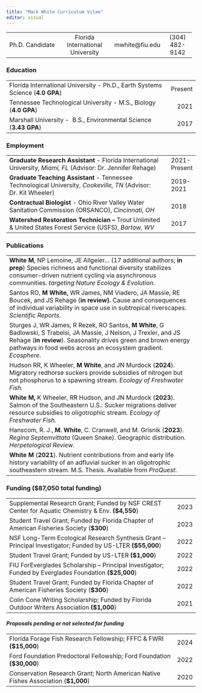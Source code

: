 ```yaml
---
title: "Mack White Curriculum Vitae"
editor: visual
---
```


+:---------------:+:--------------------------------:+:---------------:+:----------------:+
| Ph.D. Candidate | Florida International University | mwhite\@fiu.edu | \(304\) 482-9142 |
+-----------------+----------------------------------+-----------------+------------------+

### Education

+--------------------------------------------------------------------------------------+--------:+
| Florida International University - Ph.D., Earth Systems Science (**4.0 GPA**)        | Present |
+--------------------------------------------------------------------------------------+---------+
| Tennessee Technological University - M.S., Biology (**4.0 GPA**)                     | 2021    |
+--------------------------------------------------------------------------------------+---------+
| Marshall University -  B.S., Environmental Science (**3.43 GPA**)                    | 2017    |
+--------------------------------------------------------------------------------------+---------+

### Employment

+-------------------------------------------------------------------------------------------------------------------+--------------+
| **Graduate Research Assistant** - Florida International University, *Miami, FL* (Advisor: Dr. Jennifer Rehage)    | 2021-Present |
+-------------------------------------------------------------------------------------------------------------------+--------------+
| **Graduate Teaching Assistant** - Tennessee Technological University, *Cookeville, TN* (Advisor: Dr. Kit Wheeler) | 2019-2021    |
+-------------------------------------------------------------------------------------------------------------------+--------------+
| **Contractual Biologist** - Ohio River Valley Water Sanitation Commission (ORSANCO), *Cincinnati, OH*             | 2018         |
+-------------------------------------------------------------------------------------------------------------------+--------------+
| **Watershed Restoration Technician –** Trout Unlimited & United States Forest Service (USFS), *Bartow, WV*        | 2017         |
+-------------------------------------------------------------------------------------------------------------------+--------------+

### Publications

+----------------------------------------------------------------------------------------------------------------------------------------------------------------------------------------------------------------------------------------------------------+
| **White M**, NP Lemoine, JE Allgeier… (17 additional authors; **in prep**) Species richness and functional diversity stabilizes consumer-driven nutrient cycling via asynchronous communities. *targeting Nature Ecology & Evolution.*                   |
+----------------------------------------------------------------------------------------------------------------------------------------------------------------------------------------------------------------------------------------------------------+
| Santos RO, **M White,** WR James, NM Viadero, JA Massie, RE Boucek, and JS Rehage (**in review).** Cause and consequences of individual variability in space use in subtropical riverscapes. *Scientific Reports*.                                       |
+----------------------------------------------------------------------------------------------------------------------------------------------------------------------------------------------------------------------------------------------------------+
| Sturges J, WR James, R Rezek, RO Santos, **M White**, G Badlowski, S Trabelsi, JA Massie, J Nelson, J Trexler, and JS Rehage (**in review**). Seasonality drives green and brown energy pathways in food webs across an ecosystem gradient. *Ecosphere*. |
+----------------------------------------------------------------------------------------------------------------------------------------------------------------------------------------------------------------------------------------------------------+
| Hudson RR, K Wheeler, **M White**, and JN Murdock (**2024**). Migratory redhorse suckers provide subsidies of nitrogen but not phosphorus to a spawning stream. *Ecology of Freshwater Fish.*                                                            |
+----------------------------------------------------------------------------------------------------------------------------------------------------------------------------------------------------------------------------------------------------------+
| **White M,** K Wheeler, RR Hudson, and JN Murdock (**2023**). Salmon of the Southeastern U.S.: Sucker migrations deliver resource subsidies to oligotrophic stream. *Ecology of Freshwater Fish.*                                                        |
+----------------------------------------------------------------------------------------------------------------------------------------------------------------------------------------------------------------------------------------------------------+
| Hanscom, R. J., **M. White**, C. Cranwell, and M. Grisnik (**2023**). *Regina Septemvittata* (Queen Snake). Geographic distribution. *Herpetological Review*.                                                                                            |
+----------------------------------------------------------------------------------------------------------------------------------------------------------------------------------------------------------------------------------------------------------+
| **White M** (**2021**). Nutrient contributions from and early life history variability of an adfluvial sucker in an oligotrophic southeastern stream. M.S. Thesis. Available from *ProQuest*.                                                            |
+----------------------------------------------------------------------------------------------------------------------------------------------------------------------------------------------------------------------------------------------------------+

### Funding (\$87,050 total funding)

+----------------------------------------------------------------------------------------------------------------+-----:+
| Supplemental Research Grant; Funded by NSF CREST Center for Aquatic Chemistry & Env. **(\$4,550**)             | 2023 |
+----------------------------------------------------------------------------------------------------------------+------+
| Student Travel Grant; Funded by Florida Chapter of American Fisheries Society (**\$300**)                      | 2023 |
+----------------------------------------------------------------------------------------------------------------+------+
| NSF Long-Term Ecological Research Synthesis Grant – Principal Investigator; Funded by US-LTER **(\$55,000**)   | 2022 |
+----------------------------------------------------------------------------------------------------------------+------+
| Student Travel Grant; Funded by US-LTER **(\$1,000**)                                                          | 2022 |
+----------------------------------------------------------------------------------------------------------------+------+
| FIU ForEverglades Scholarship – Principal Investigator; Funded by Everglades Foundation **(\$25,000**)         | 2022 |
+----------------------------------------------------------------------------------------------------------------+------+
| Student Travel Grant; Funded by Florida Chapter of American Fisheries Society (**\$300**)                      | 2022 |
+----------------------------------------------------------------------------------------------------------------+------+
| Colin Cone Writing Scholarship; Funded by Florida Outdoor Writers Association **(\$1,000**)                    | 2021 |
+----------------------------------------------------------------------------------------------------------------+------+

#### ***Proposals pending or not selected for funding***

+----------------------------------------------------------------------------------------+-----:+
| Florida Forage Fish Research Fellowship; FFFC & FWRI **(\$15,000**)                    | 2024 |
+----------------------------------------------------------------------------------------+------+
| Ford Foundation Predoctoral Fellowship; Ford Foundation **(\$30,000**)                 | 2022 |
+----------------------------------------------------------------------------------------+------+
| Conservation Research Grant; North American Native Fishes Association (**\$1,000**)    | 2020 |
+----------------------------------------------------------------------------------------+------+

